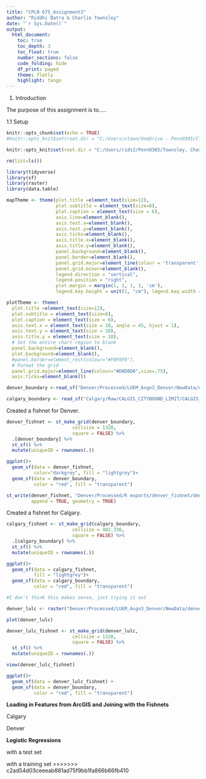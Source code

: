 ```yaml
---
title: "CPLN 675_Assignment3"
author: "Riddhi Batra & Charlie Townsley"
date: "`r Sys.Date()`"
output: 
  html_document:
    toc: true
    toc_depth: 3
    toc_float: true
    number_sections: false
    code_folding: hide
    df_print: paged
    theme: flatly
    highlight: tango
---
```


1. Introduction

The purpose of this assignment is to.....



1.1 Setup


```r
knitr::opts_chunk$set(echo = TRUE)
#knitr::opts_knit$set(root.dir = "C:/Users/ctown/OneDrive - PennO365/Classes/Classes_Sem4_2023Spring/CPLN 675_Land Modeling/Assignments/LUEM_Assignment3_FloodInundationProbability/Data") #Charlie's directory

knitr::opts_knit$set(root.dir = "C:/Users/rids2/PennO365/Townsley, Charlie - LUEM_Assignment3_FloodInundationProbability/Data") #Riddhi's Directory

rm(list=ls())
```

```r
library(tidyverse)
library(sf)
library(raster)
library(data.table)
```

```r

mapTheme <- theme(plot.title =element_text(size=12),
                  plot.subtitle = element_text(size=8),
                  plot.caption = element_text(size = 6),
                  axis.line=element_blank(),
                  axis.text.x=element_blank(),
                  axis.text.y=element_blank(),
                  axis.ticks=element_blank(),
                  axis.title.x=element_blank(),
                  axis.title.y=element_blank(),
                  panel.background=element_blank(),
                  panel.border=element_blank(),
                  panel.grid.major=element_line(colour = 'transparent'),
                  panel.grid.minor=element_blank(),
                  legend.direction = "vertical", 
                  legend.position = "right",
                  plot.margin = margin(1, 1, 1, 1, 'cm'),
                  legend.key.height = unit(1, "cm"), legend.key.width = unit(0.2, "cm"))

plotTheme <- theme(
  plot.title =element_text(size=12),
  plot.subtitle = element_text(size=8),
  plot.caption = element_text(size = 6),
  axis.text.x = element_text(size = 10, angle = 45, hjust = 1),
  axis.text.y = element_text(size = 10),
  axis.title.y = element_text(size = 10),
  # Set the entire chart region to blank
  panel.background=element_blank(),
  plot.background=element_blank(),
  #panel.border=element_rect(colour="#F0F0F0"),
  # Format the grid
  panel.grid.major=element_line(colour="#D0D0D0",size=.75),
  axis.ticks=element_blank())
```


```r
denver_boundary <-read_sf("Denver/Processed/LUEM_Asgn3_Denver/NewData/denver_bound/denver_bound.shp")

calgary_boundary <- read_sf("Calgary/Raw/CALGIS_CITYBOUND_LIMIT/CALGIS_CITYBOUND_LIMIT.shp")
```

Created a fishnet for Denver.
```r

denver_fishnet <- st_make_grid(denver_boundary,
                        cellsize = 1320,
                        square = FALSE) %>% 
  .[denver_boundary] %>% 
  st_sf() %>% 
  mutate(uniqueID = rownames(.))

ggplot()+
  geom_sf(data = denver_fishnet,
          color="darkgrey", fill = "lightgrey")+
  geom_sf(data = denver_boundary, 
          color = "red", fill = "transparent")

st_write(denver_fishnet, "Denver/Processed/R exports/denver_fishnet/denver_fishnet.shp",
         append = TRUE, geometry = TRUE)
```



Created a fishnet for Calgary.
```r

calgary_fishnet <- st_make_grid(calgary_boundary,
                        cellsize = 402.336,
                        square = FALSE) %>% 
  .[calgary_boundary] %>% 
  st_sf() %>% 
  mutate(uniqueID = rownames(.))

ggplot()+
  geom_sf(data = calgary_fishnet,
          fill = "lightgrey")+
  geom_sf(data = calgary_boundary, 
          color = "red", fill = "transparent")

```

```r

#I don't think this makes sense, just trying it out

denver_lulc <- raster("Denver/Processed/LUEM_Asgn3_Denver/NewData/denver_lulc_coded/den_lulc_c/denver_lulc.tif")

plot(denver_lulc)

denver_lulc_fishnet <- st_make_grid(denver_lulc,
                        cellsize = 1320,
                        square = FALSE) %>% 
  st_sf() %>% 
  mutate(uniqueID = rownames(.))

view(denver_lulc_fishnet)

ggplot()+
  geom_sf(data = denver_lulc_fishnet) +
  geom_sf(data = denver_boundary, 
          color = "red", fill = "transparent")

```


**Loading in Features from ArcGIS and Joining with the Fishnets**

Calgary

Denver


**Logistic Regressions**

with a test set

with a training set
>>>>>>> c2ad54d03ceeeab881ad75f9bb1fa866b66fb410
